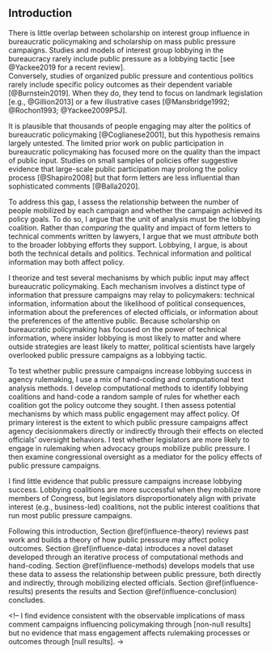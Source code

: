 ## Introduction

There is little overlap between scholarship on interest group influence in bureaucratic policymaking and scholarship on mass public pressure campaigns. Studies and models of interest group lobbying in the bureaucracy rarely include public pressure as a lobbying tactic [see @Yackee2019 for a recent review].  
Conversely, studies of organized public pressure and contentious politics rarely include specific policy outcomes as their dependent variable [@Burnstein2019]. When they do, they tend to focus on landmark legislation [e.g., @Gillion2013] or a few illustrative cases [@Mansbridge1992; @Rochon1993; @Yackee2009PSJ].

It is plausible that thousands of people engaging
may alter the politics of bureaucratic policymaking [@Coglianese2001], but this hypothesis
remains largely untested. The limited prior work on public participation in bureaucratic policymaking has focused more on the quality than the impact of public input. Studies on small samples of policies offer suggestive evidence that large-scale public participation may prolong the policy process [@Shapiro2008] but that form letters are less influential than sophisticated comments [@Balla2020].

<!--To address this gap, -->
To address this gap, <!--I assess the relationship between the number of
public comments and the amount of change between draft and final policy
texts. Next, -->
I assess the relationship between the number of people
mobilized by each campaign and whether the campaign achieved its policy
goals. To do so, I argue that the unit of analysis must be the lobbying coalition. Rather than *comparing* the quality and impact of form letters to technical comments written by lawyers, I argue that we must *attribute* both to the broader lobbying efforts they support. Lobbying, I argue, is about both the technical details and politics. Technical information and political information may both affect policy.

I theorize and test several mechanisms by which public
input may affect bureaucratic policymaking. Each mechanism involves a
distinct type of information that pressure campaigns may relay to
policymakers: technical information, information about the likelihood of
political consequences, information about the preferences of elected
officials, or information about the preferences of the attentive public.
Because scholarship on bureaucratic policymaking has focused on the
power of technical information, where insider lobbying is most likely to
matter and where outside strategies are least likely to matter,
political scientists have largely overlooked public pressure campaigns as a lobbying
tactic.
<!--

> TODO Review theory section.


Public engagement in rulemaking is highly
clustered on a few rules made salient by public pressure campaigns. 

<!-- Why Public Pressure May NOT Affect Agency Decisions

Responding to public pressure campaigns, agency officials often reject the notion that public pressure should inform their decisions.

<!-- Why Public Pressure May Affect Agency Decisions-->

To test whether public pressure campaigns increase lobbying success in agency rulemaking, I use a mix of hand-coding and computational text analysis methods. I develop computational methods to identify lobbying coalitions and hand-code a random sample of rules for whether each coalition got the policy outcome they sought. I then assess potential mechanisms by which mass public engagement may affect policy. 
Of primary interest is the extent to which public pressure campaigns affect agency decisionmakers directly or indirectly through their effects on elected officials' oversight behaviors. 
<!--TODO Ellie: sentences into full paragraphs-->
I test whether legislators are more likely to engage in rulemaking when advocacy groups mobilize public pressure. I then examine congressional oversight as a mediator for the policy effects of public pressure campaigns. 

I find little evidence that public pressure campaigns increase lobbying success. Lobbying coalitions are more successful when they mobilize more members of Congress, but legislators disproportionately align with private interest (e.g., business-led) coalitions, not the public interest coalitions that run most public pressure campaigns. 

Following this introduction, Section \@ref(influence-theory) reviews past work and builds a theory of how public pressure may affect policy outcomes. Section \@ref(influence-data) introduces a novel dataset developed through an iterative process of computational methods and hand-coding. Section \@ref(influence-methods) develops models that use these data to assess the relationship between public pressure, both directly and indirectly, through mobilizing elected officials. Section \@ref(influence-results) presents the results and Section \@ref(influence-conclusion) concludes. 





<!--
I find evidence consistent with the observable implications of mass
comment campaigns influencing policymaking through [non-null results]
but no evidence that mass engagement affects rulemaking processes or
outcomes through [null results].
->
